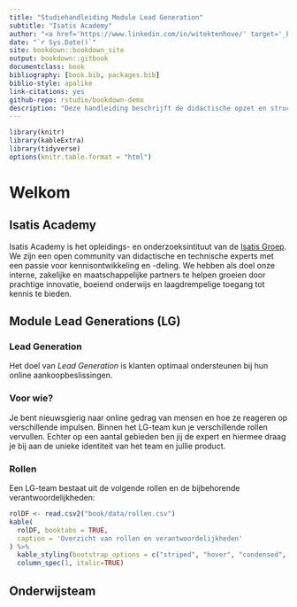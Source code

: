 ```yaml
--- 
title: "Studiehandleiding Module Lead Generation"
subtitle: "Isatis Academy"
author: "<a href='https://www.linkedin.com/in/witektenhove/' target='_blank'>Witek ten Hove</a> & <a href='https://www.linkedin.com/in/roellinssen/' target='_blank'>Roel Linssen</a>"
date: "`r Sys.Date()`"
site: bookdown::bookdown_site
output: bookdown::gitbook
documentclass: book
bibliography: [book.bib, packages.bib]
biblio-style: apalike
link-citations: yes
github-repo: rstudio/bookdown-demo
description: "Deze handleiding beschrijft de didactische opzet en structuur van de module Lead Generation."
---
```

```r
library(knitr)
library(kableExtra)
library(tidyverse)
options(knitr.table.format = "html")
```


# Welkom

## Isatis Academy

Isatis Academy is het opleidings- en onderzoeksintituut van de <a href="https://www.isatis.nl/" target="_blank">Isatis Groep</a>. We zijn een open community van didactische en technische experts met een passie voor kennisontwikkeling en -deling. We hebben als doel onze interne, zakelijke en maatschappelijke partners te helpen groeien door prachtige innovatie, boeiend onderwijs en laagdrempelige toegang tot kennis te bieden.

## Module Lead Generations (LG)

### Lead Generation
Het doel van *Lead Generation* is klanten optimaal ondersteunen bij hun online aankoopbeslissingen.

### Voor wie?
Je bent nieuwsgierig naar online gedrag van mensen en hoe ze reageren op verschillende impulsen. Binnen het LG-team kun je verschillende rollen vervullen. Echter op een aantal gebieden ben jij de expert en hiermee draag je bij aan de unieke identiteit van het team en jullie product.

### Rollen
Een LG-team bestaat uit de volgende rollen en de bijbehorende verantwoordelijkheden:

```r
rolDF <- read.csv2("book/data/rollen.csv")
kable(
  rolDF, booktabs = TRUE,
  caption = 'Overzicht van rollen en verantwoordelijkheden'
) %>%
  kable_styling(bootstrap_options = c("striped", "hover", "condensed", "responsive")) %>%
  column_spec(1, italic=TRUE)
```

## Onderwijsteam
